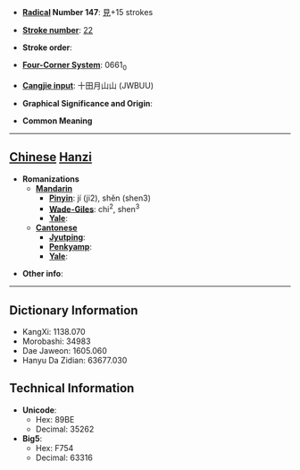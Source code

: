 * '''[[Wiktionary:Chinese radical index| Radical]] Number 147''': [[Wiktionary:Chinese radical index 見|見]]+15 strokes

* '''[[Wiktionary:Chinese total strokes index|Stroke number]]''': [[Wiktionary:Chinese total strokes index 22|22]]

* '''Stroke order''': 

* '''[[Wiktionary:Chinese four corner index|Four-Corner System]]''': 0661<sub>0</sub>

* '''[[Wiktionary:Chinese Cangjie index|Cangjie input]]''': 十田月山山 (JWBUU)

* '''Graphical Significance and Origin''': 

* '''Common Meaning'''

----

== [[Chinese]] [[Hanzi]] ==

* '''Romanizations'''
** '''[[Mandarin]]'''
*** '''[[Pinyin]]''': jí (ji2), shěn (shen3)
*** '''[[Wade-Giles]]''': chi<sup>2</sup>, shen<sup>3</sup>
*** '''[[Yale]]''': 
** '''[[Cantonese]]'''
*** '''[[Jyutping]]''':
*** '''[[Penkyamp]]''': 
*** '''[[Yale]]''': 

* '''Other info''': 

----

== Dictionary Information ==

* KangXi: 1138.070
* Morobashi: 34983
* Dae Jaweon: 1605.060
* Hanyu Da Zidian: 63677.030

== Technical Information ==

* '''Unicode''':
** Hex: 89BE
** Decimal: 35262
* '''Big5''':
** Hex: F754
** Decimal: 63316